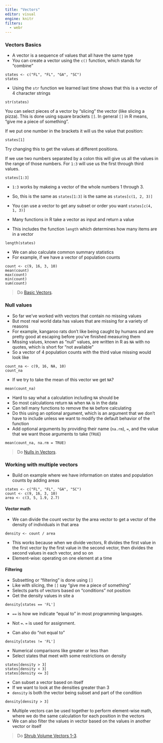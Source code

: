 ```yaml
---
title: "Vectors"
editor: visual
engine: knitr
filters:
  - webr
---
```


### Vectors Basics

* A vector is a sequence of values that all have the same type
* You can create a vector using the `c()` function, which stands for "combine"

```webr
states <- c("FL", "FL", "GA", "SC")
states
```

* Using the `str` function we learned last time shows that this is a vector of 4 character strings 

```webr
str(states)
```

You can select pieces of a vector by "slicing" the vector (like slicing a pizza).
This is done using square brackets `[]`.
In general `[]` in R means, "give me a piece of something".

If we put one number in the brackets it will us the value that position:

```webr
states[1]
```

Try changing this to get the values at different positions.

If we use two numbers separated by a colon this will give us all the values in the range of those numbers.
For `1:3` will use us the first through third values.

```webr
states[1:3]
```

* `1:3` works by makeing a vector of the whole numbers 1 through 3.
* So, this is the same as `states[1:3]` is the same as `states[c(1, 2, 3)]` 
* You can use a vector to get any subset or order you want `states[c(4, 1, 3)]`

* Many functions in R take a vector as input and return a value
* This includes the function `length` which determines how many items are in a vector

```webr
length(states)
```

* We can also calculate common summary statistics
* For example, if we have a vector of population counts

```webr
count <- c(9, 16, 3, 10)
mean(count)
max(count)
min(count)
sum(count)
```

> Do [Basic Vectors]({{ site.baseurl }}/exercises/Vectors-basic-vectors-R/).

### Null values

* So far we've worked with vectors that contain no missing values
* But most real world data has values that are missing for a variety of reasons
* For example, kangaroo rats don't like being caught by humans and are pretty good at escaping before you've finished measuring them
* Missing values, known as "null" values, are written in R as `NA` with no quotes, which is short for "not available"
* So a vector of 4 population counts with the third value missing would look like

```webr
count_na <- c(9, 16, NA, 10)
count_na
```

* If we try to take the mean of this vector we get `NA`?

```webr
mean(count_na)
```

* Hard to say what a calculation including `NA` should be
* So most calculations return `NA` when `NA` is in the data
* Can tell many functions to remove the `NA` before calculating
* Do this using an optional argument, which is an argument that we don't have to include unless we want to modify the default behavior of the function
* Add optional arguments by providing their name (`na.rm`), `=`, and the value that we want those arguments to take (`TRUE`)

```webr
mean(count_na, na.rm = TRUE)
```

> Do [Nulls in Vectors]({{ site.baseurl }}/exercises/Vectors-nulls-in-vectors-R/).

### Working with multiple vectors

* Build on example where we have information on states and population counts by adding areas

```webr
states <- c("FL", "FL", "GA", "SC")
count <- c(9, 16, 3, 10)
area <- c(3, 5, 1.9, 2.7)
```

#### Vector math

* We can divide the count vector by the area vector to get a vector of the density of individuals in that area

```webr
density <- count / area
```

* This works because when we divide vectors, R divides the first value in the first vector by the first value in the second vector, then divides the second values in each vector, and so on
* Element-wise: operating on one element at a time

#### Filtering

* Subsetting or "filtering" is done using `[]`
* Like with slicing, the `[]` say "give me a piece of something"
* Selects parts of vectors based on "conditions" not position
* Get the density values in site a

```webr
density[states == 'FL']
```

* `==` is how we indicate "equal to" in most programming languages.
* Not `=`. `=` is used for assignment.

* Can also do "not equal to"

```webr
density[states != 'FL']
```

* Numerical comparisons like greater or less than
* Select states that meet with some restrictions on density

```webr
states[density > 3]
states[density < 3]
states[density <= 3]
```

* Can subset a vector based on itself
* If we want to look at the densities greater than 3
* `density` is both the vector being subset and part of the condition

```webr
density[density > 3]
```

* Multiple vectors can be used together to perform element-wise math, where we do the same calculation for each position in the vectors
* We can also filter the values in vector based on the values in another vector or itself

> Do [Shrub Volume Vectors 1-3]({{ site.baseurl }}/exercises/Vectors-shrub-volume-vectors-R/).
